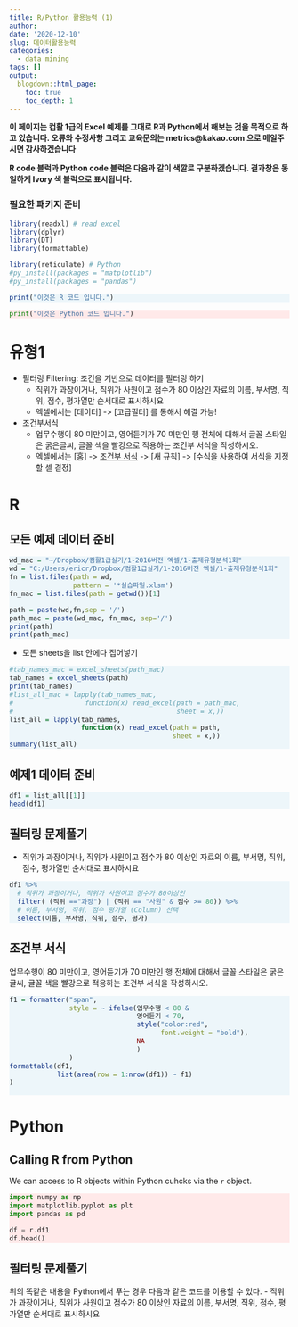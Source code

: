```yaml
---
title: R/Python 활용능력 (1)
author:
date: '2020-12-10'
slug: 데이터활용능력
categories:
  - data mining
tags: []
output:
  blogdown::html_page:
    toc: true
    toc_depth: 1
---
```


<style>
div.rcode pre { background-color:#fffff0; }
div.rcode pre.r { background-color:#EDF6FA; }
</style>

<style>
div.pycode pre { background-color:#fffff0; }
div.pycode pre.python { background-color:#FFE9E9; }
</style>

**이 페이지는 컵활 1급의 Excel 예제를 그대로 R과 Python에서 해보는 것을 목적으로 하고 있습니다. 오류와 수정사항 그리고 교육문의는 metrics@kakao.com 으로 메일주시면 감사하겠습니다**

**R code 블럭과 Python code 블럭은 다음과 같이 색깔로 구분하겠습니다. 결과창은 동일하게 Ivory 색 블럭으로 표시됩니다.**

### 필요한 패키지 준비
```r
library(readxl) # read excel
library(dplyr)
library(DT)
library(formattable)

library(reticulate) # Python
#py_install(packages = "matplotlib")
#py_install(packages = "pandas")
```

<div class = "rcode">
```r
print("이것은 R 코드 입니다.")
```
</div>

<div class = "pycode">
```python
print("이것은 Python 코드 입니다.")
```
</div>


# 유형1
- 필터링 Filtering: 조건을 기반으로 데이터를 필터링 하기
  - 직위가 과장이거나, 직위가 사원이고 점수가 80 이상인 자료의 이름, 부서명, 직위, 점수, 평가열만 순서대로 표시하시요
  - 엑셀에서는 [데이터] -> [고급필터] 를 통해서 해결 가능!
- 조건부서식
  - 업무수행이 80 미만이고, 영어듣기가 70 미만인 행 전체에 대해서 글꼴 스타일은 굵은글씨, 글꼴 색을 빨강으로 적용하는 조건부 서식을 작성하시오.
  - 엑셀에서는 [홈] -> [조건부 서식] -> [새 규칙] -> [수식을 사용하여 서식을 지정할 셀 결정]



# R 

## 모든 예제 데이터 준비
<div class = "rcode">
```r
wd_mac = "~/Dropbox/컴활1급실기/1-2016버전 엑셀/1-출제유형분석1회"
wd = "C:/Users/ericr/Dropbox/컴활1급실기/1-2016버전 엑셀/1-출제유형분석1회"
fn = list.files(path = wd,
                pattern = '*실습파일.xlsm')
fn_mac = list.files(path = getwd())[1]

path = paste(wd,fn,sep = '/')
path_mac = paste(wd_mac, fn_mac, sep='/')
print(path)
print(path_mac)
```
</div>


- 모든 sheets을 list 안에다 집어넣기

<div class = "rcode">
```r
#tab_names_mac = excel_sheets(path_mac)
tab_names = excel_sheets(path)
print(tab_names)
#list_all_mac = lapply(tab_names_mac, 
#                  function(x) read_excel(path = path_mac,
#                                         sheet = x,))
list_all = lapply(tab_names, 
                  function(x) read_excel(path = path,
                                         sheet = x,))
summary(list_all)
```
</div>

## 예제1 데이터 준비
<div class = "rcode">
```r
df1 = list_all[[1]]
head(df1)
```
</div>

## 필터링 문제풀기

- 직위가 과장이거나, 직위가 사원이고 점수가 80 이상인 자료의 이름, 부서명, 직위, 점수, 평가열만 순서대로 표시하시요

<div class = "rcode">
```r
df1 %>% 
  # 직위가 과장이거나, 직위가 사원이고 점수가 80이상인
  filter( (직위 =="과장") | (직위 == "사원" & 점수 >= 80)) %>% 
  # 이름, 부서명, 직위, 점수 평가열 (Column) 선택
  select(이름, 부서명, 직위, 점수, 평가)
```
</div>

## 조건부 서식

업무수행이 80 미만이고, 영어듣기가 70 미만인 행 전체에 대해서 글꼴 스타일은 굵은글씨, 글꼴 색을 빨강으로 적용하는 조건부 서식을 작성하시오.

<div class = "rcode">
```r
f1 = formatter("span",
               style = ~ ifelse(업무수행 < 80 &
                                영어듣기 < 70, 
                                style("color:red",
                                      font.weight = "bold"),
                                NA
                                )
               )
formattable(df1,
            list(area(row = 1:nrow(df1)) ~ f1)
)
  
```
</div>

# Python

## Calling R from Python

We can access to R objects within Python cuhcks via the `r` object. 

<div class = "pycode">

```python
import numpy as np
import matplotlib.pyplot as plt
import pandas as pd

df = r.df1
df.head()
```
</div>


## 필터링 문제풀기

위의 똑같은 내용을 Python에서 푸는 경우 다음과 같은 코드를 이용할 수 있다.
- 직위가 과장이거나, 직위가 사원이고 점수가 80 이상인 자료의 이름, 부서명, 직위, 점수, 평가열만 순서대로 표시하시요

